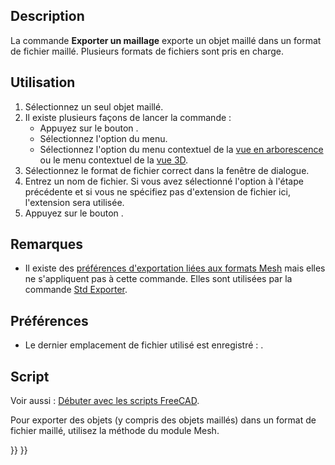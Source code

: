 <languages/>

{{Docnav/fr
|[[Mesh_Import/fr|Importer un maillage]]
|[[Mesh_FromPartShape/fr|Créer un maillage]]
|[[Mesh_Workbench/fr|Atelier Mesh]]
|IconL=Mesh_Import.svg
|IconR=Mesh_FromPartShape.svg
|IconC=Workbench_Mesh.svg
}}

<div class="mw-translate-fuzzy">
{{GuiCommand/fr
|Name=Mesh Export
|Name/fr=Mesh Exporter le maillage
|MenuLocation=Maillages → Exporter le maillage...
|Workbenches=[[Mesh_Workbench/fr|Mesh]]
|SeeAlso=[[Std_Export/fr|Std Exporter]], [[Import_Export/fr|Import Export]]
}}
</div>

==Description==

La commande '''Exporter un maillage''' exporte un objet maillé dans un format de fichier maillé. Plusieurs formats de fichiers sont pris en charge.

<span id="Usage"></span>
==Utilisation==

<div class="mw-translate-fuzzy">
# Sélectionnez un seul objet maillé.
# Il existe plusieurs façons de lancer la commande :
#* Appuyez sur le bouton {{Button|[[Image:Mesh_Export.svg|16px]] [[Mesh_Export/fr|Exporter le maillage...]]}}.
#* Sélectionnez l'option {{MenuCommand|Maillages → [[Image:Mesh_Export.svg|16px]] Exporter le maillage...}} du menu.
#* Sélectionnez l'option {{MenuCommand|[[Image:Mesh_Export.svg|16px]] Exporter le maillage...}} du menu contextuel de la [[Tree_view/fr|vue en arborescence]] ou le menu contextuel de la [[3D_view/fr|vue 3D]].
# Sélectionnez le format de fichier correct dans la fenêtre de dialogue.
# Entrez un nom de fichier. Si vous avez sélectionné l'option {{Value|Tous les fichiers (*.*)}} à l'étape précédente et si vous ne spécifiez pas d'extension de fichier ici, l'extension {{FileName|.stl}} sera utilisée.
# Appuyez sur le bouton {{Button|Sauvegarder}}.
</div>

<span id="Notes"></span>
==Remarques==

* Il existe des [[Import_Export_Preferences/fr#Formats_Mesh|préférences d'exportation liées aux formats Mesh]] mais elles ne s'appliquent pas à cette commande. Elles sont utilisées par la commande [[Std_Export/fr|Std Exporter]].

<span id="Preferences"></span>
==Préférences==

* Le dernier emplacement de fichier utilisé est enregistré : {{MenuCommand|Outils → Editer les paramètres... → BaseApp → Preferences → General → FileOpenSavePath}}.

<span id="Scripting"></span>
==Script==

Voir aussi : [[FreeCAD_Scripting_Basics/fr|Débuter avec les scripts FreeCAD]].

Pour exporter des objets (y compris des objets maillés) dans un format de fichier maillé, utilisez la méthode {{incode|export}} du module Mesh.

{{Code|code=
import FreeCAD
import Mesh

doc = FreeCAD.ActiveDocument

Mesh.export([doc.Cone, doc.Cylinder], 'D:/testfiles/mymodel.stl')
}}


{{Docnav/fr
|[[Mesh_Import/fr|Importer un maillage]]
|[[Mesh_FromPartShape/fr|Créer un maillage]]
|[[Mesh_Workbench/fr|Atelier Mesh]]
|IconL=Mesh_Import.svg
|IconR=Mesh_FromPartShape.svg
|IconC=Workbench_Mesh.svg
}}

{{Mesh Tools navi{{#translation:}}}}
{{Userdocnavi{{#translation:}}}}
{{clear}}